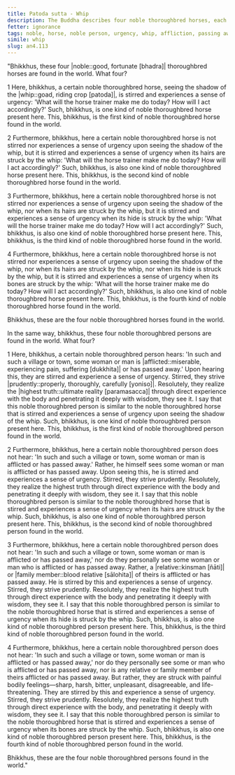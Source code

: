 ```yaml
---
title: Patoda sutta - Whip
description: The Buddha describes four noble thoroughbred horses, each stirred and driven to urgency by progressively stronger stimuli. He draws a parallel to four noble thoroughbred persons, who likewise respond to increasingly intense circumstances with urgency and determination, leading them to the highest truth.
fetter: ignorance
tags: noble, horse, noble person, urgency, whip, affliction, passing away, relative, family member, wisdom, highest truth, ultimate reality, suffering, ignorance, an, an4
simile: whip
slug: an4.113
---
```


"Bhikkhus, these four |noble::good, fortunate [bhadra]| thoroughbred horses are found in the world. What four?

1 Here, bhikkhus, a certain noble thoroughbred horse, seeing the shadow of the |whip::goad, riding crop [patoda]|, is stirred and experiences a sense of urgency: 'What will the horse trainer make me do today? How will I act accordingly?' Such, bhikkhus, is one kind of noble thoroughbred horse present here. This, bhikkhus, is the first kind of noble thoroughbred horse found in the world.

2 Furthermore, bhikkhus, here a certain noble thoroughbred horse is not stirred nor experiences a sense of urgency upon seeing the shadow of the whip, but it is stirred and experiences a sense of urgency when its hairs are struck by the whip: 'What will the horse trainer make me do today? How will I act accordingly?' Such, bhikkhus, is also one kind of noble thoroughbred horse present here. This, bhikkhus, is the second kind of noble thoroughbred horse found in the world.

3 Furthermore, bhikkhus, here a certain noble thoroughbred horse is not stirred nor experiences a sense of urgency upon seeing the shadow of the whip, nor when its hairs are struck by the whip, but it is stirred and experiences a sense of urgency when its hide is struck by the whip: 'What will the horse trainer make me do today? How will I act accordingly?' Such, bhikkhus, is also one kind of noble thoroughbred horse present here. This, bhikkhus, is the third kind of noble thoroughbred horse found in the world.

4 Furthermore, bhikkhus, here a certain noble thoroughbred horse is not stirred nor experiences a sense of urgency upon seeing the shadow of the whip, nor when its hairs are struck by the whip, nor when its hide is struck by the whip, but it is stirred and experiences a sense of urgency when its bones are struck by the whip: 'What will the horse trainer make me do today? How will I act accordingly?' Such, bhikkhus, is also one kind of noble thoroughbred horse present here. This, bhikkhus, is the fourth kind of noble thoroughbred horse found in the world.

Bhikkhus, these are the four noble thoroughbred horses found in the world.

In the same way, bhikkhus, these four noble thoroughbred persons are found in the world. What four?

1 Here, bhikkhus, a certain noble thoroughbred person hears: 'In such and such a village or town, some woman or man is |afflicted::miserable, experiencing pain, suffering [dukkhita]| or has passed away.' Upon hearing this, they are stirred and experience a sense of urgency. Stirred, they strive |prudently::properly, thoroughly, carefully [yoniso]|. Resolutely, they realize the \|highest truth::ultimate reality [paramasacca]| through direct experience with the body and penetrating it deeply with wisdom, they see it. I say that this noble thoroughbred person is similar to the noble thoroughbred horse that is stirred and experiences a sense of urgency upon seeing the shadow of the whip. Such, bhikkhus, is one kind of noble thoroughbred person present here. This, bhikkhus, is the first kind of noble thoroughbred person found in the world.

2 Furthermore, bhikkhus, here a certain noble thoroughbred person does not hear: 'In such and such a village or town, some woman or man is afflicted or has passed away.' Rather, he himself sees some woman or man is afflicted or has passed away. Upon seeing this, he is stirred and experiences a sense of urgency. Stirred, they strive prudently. Resolutely, they realize the highest truth through direct experience with the body and penetrating it deeply with wisdom, they see it. I say that this noble thoroughbred person is similar to the noble thoroughbred horse that is stirred and experiences a sense of urgency when its hairs are struck by the whip. Such, bhikkhus, is also one kind of noble thoroughbred person present here. This, bhikkhus, is the second kind of noble thoroughbred person found in the world.

3 Furthermore, bhikkhus, here a certain noble thoroughbred person does not hear: 'In such and such a village or town, some woman or man is afflicted or has passed away,' nor do they personally see some woman or man who is afflicted or has passed away. Rather, a |relative::kinsman [ñāti]| or \|family member::blood relative [sālohita]| of theirs is afflicted or has passed away. He is stirred by this and experiences a sense of urgency. Stirred, they strive prudently. Resolutely, they realize the highest truth through direct experience with the body and penetrating it deeply with wisdom, they see it. I say that this noble thoroughbred person is similar to the noble thoroughbred horse that is stirred and experiences a sense of urgency when its hide is struck by the whip. Such, bhikkhus, is also one kind of noble thoroughbred person present here. This, bhikkhus, is the third kind of noble thoroughbred person found in the world.

4 Furthermore, bhikkhus, here a certain noble thoroughbred person does not hear: 'In such and such a village or town, some woman or man is afflicted or has passed away,' nor do they personally see some or man who is afflicted or has passed away, nor is any relative or family member of theirs afflicted or has passed away. But rather, they are struck with painful bodily feelings—sharp, harsh, bitter, unpleasant, disagreeable, and life-threatening. They are stirred by this and experience a sense of urgency. Stirred, they strive prudently. Resolutely, they realize the highest truth through direct experience with the body, and penetrating it deeply with wisdom, they see it. I say that this noble thoroughbred person is similar to the noble thoroughbred horse that is stirred and experiences a sense of urgency when its bones are struck by the whip. Such, bhikkhus, is also one kind of noble thoroughbred person present here. This, bhikkhus, is the fourth kind of noble thoroughbred person found in the world.

Bhikkhus, these are the four noble thoroughbred persons found in the world."